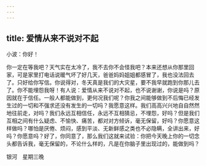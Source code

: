 ```yaml
---
---
---
```

title: 爱情从来不说对不起
---

小波：你好！

你一定在等我吧？天气实在太冷了，我不去你不会怪我吧？本来还想从你那里回家，可是家里打电话说暖气坏了好几天，爸爸妈妈姐姐都感冒了，我也没法回去了。只好给你写信。你说得对，冬天真是我们的大灾星，要不我早就跑到你那儿去了。你不能埋怨我呀！有人说：爱情从来不说对不起，也不说谢谢，你说是吗？原因就在于信任。一般人都能做到，更何况我们呢？你我之间能够做到不后悔已经发生过的一切和不强求还没有发生的一切吗？我愿意这样。我们高高兴兴地自自然然地往前走，对吗？我们永远互相信任，永远不互相猜忌，不埋怨，好吗？但是我们互相之间有什么疑虑、不愉快、痛苦，都对对方倾诉，毫无保留，好吗？你愿意这样做吗？哪怕是厌倦、烦闷，感到平淡、无新鲜感之类也不必隐瞒，全讲出来，好吗？你愿意吗？好了，你同意了，那么我们这就来试验：你把今天晚上你的一切念头都告诉我，毫无保留的，不论什么样的，凡是在你脑子里出现过的，能做到吗？

银河　星期三晚